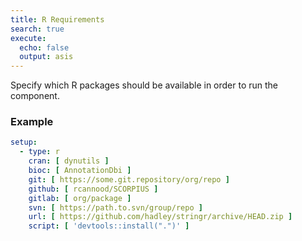 ```yaml
---
title: R Requirements
search: true
execute:
  echo: false
  output: asis
---
```


Specify which R packages should be available in order to run the component.

### Example

```yaml
setup: 
  - type: r
    cran: [ dynutils ]
    bioc: [ AnnotationDbi ]
    git: [ https://some.git.repository/org/repo ]
    github: [ rcannood/SCORPIUS ]
    gitlab: [ org/package ]
    svn: [ https://path.to.svn/group/repo ]
    url: [ https://github.com/hadley/stringr/archive/HEAD.zip ]
    script: [ 'devtools::install(".")' ]

```




